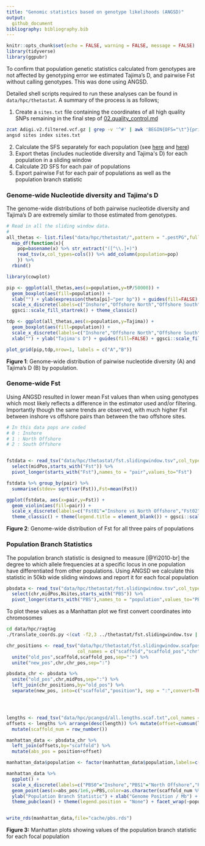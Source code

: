 ```yaml
---
title: "Genomic statistics based on genotype likelihoods (ANGSD)"
output: 
  github_document
bibliography: bibliography.bib
---
```


```r
knitr::opts_chunk$set(echo = FALSE, warning = FALSE, message = FALSE)
library(tidyverse)
library(ggpubr)
```

To confirm that population genetic statistics calculated from genotypes are not affected by genotyping error we estimated Tajima's D, and pairwise Fst without calling genotypes. This was done using ANGSD.

Detailed shell scripts required to run these analyses can be found in `data/hpc/thetastat`.  A summary of the process is as follows;

1. Create a `sites.txt` file containing the coordinates of all high quality SNPs remaining in the final step of [02.quality_control.md](02.quality_control.md)
```bash
zcat Adigi.v2.filtered.vcf.gz | grep -v '^#' | awk 'BEGIN{OFS="\t"}{print $1,$2}' > sites.txt
angsd sites index sites.txt
```
2. Calculate the SFS separately for each population (see [here](data/hpc/thetastat/02_allele_freqs.sh) and [here](data/hpc/thetastat/03_realsfs.sh))
3. Export thetas (includes nucleotide diversity and Tajima\'s D) for each population in a sliding window
4. Calculate 2D SFS for each pair of populations
5. Export pairwise Fst for each pair of populations as well as the population branch statistic

### Genome-wide Nucleotide diversity and Tajima\'s D

The genome-wide distributions of both pairwise nucleotide diversity and Tajima's D are extremely similar to those estimated from genotypes. 

```r
# Read in all the sliding window data.
#
all_thetas <- list.files("data/hpc/thetastat/",pattern = ".pestPG",full.names = TRUE) %>% 
  map_df(function(x){
    pop=basename(x) %>% str_extract("([^\\.]+)")
    read_tsv(x,col_types=cols()) %>% add_column(population=pop)
    }) %>% 
  rbind()
```


```r
library(cowplot)

pip <- ggplot(all_thetas,aes(x=population,y=tP/50000)) + 
  geom_boxplot(aes(fill=population)) + 
  xlab("") + ylab(expression(theta[pi]~"per bp")) + guides(fill=FALSE) + 
  scale_x_discrete(labels=c("Inshore","Offshore North","Offshore South")) +
  ggsci::scale_fill_startrek() + theme_classic() 

tdp <- ggplot(all_thetas,aes(x=population,y=Tajima)) + 
  geom_boxplot(aes(fill=population)) + 
  scale_x_discrete(labels=c("Inshore","Offshore North","Offshore South")) +
  xlab("") + ylab("Tajima's D") + guides(fill=FALSE) + ggsci::scale_fill_startrek() + theme_classic() 

plot_grid(pip,tdp,nrow=1, labels = c("A","B"))
```

**Figure 1**: Genome-wide distribution of pairwise nucleotide diversity (A) and Tajima's D (B) by population. 

### Genome-wide Fst

Using ANGSD resulted in lower mean Fst values than when using genotypes which most likely reflects a difference in the estimator used and/or filtering.  Importantly though the same trends are observed, with much higher Fst between inshore vs offshore pairs than between the two offshore sites. 

```r
# In this data pops are coded
# 0 : Inshore
# 1 : North Offshore
# 2 : South Offshore


fstdata <- read_tsv("data/hpc/thetastat/fst.slidingwindow.tsv",col_types = cols()) %>% 
  select(midPos,starts_with("Fst")) %>% 
  pivot_longer(starts_with("Fst"),names_to = "pair",values_to="Fst")

fstdata %>% group_by(pair) %>% 
  summarise(stdev= sqrt(var(Fst)),Fst=mean(Fst))
```


```r
ggplot(fstdata, aes(x=pair,y=Fst)) + 
  geom_violin(aes(fill=pair)) +
  scale_x_discrete(labels=c("Fst01"="Inshore vs North Offshore","Fst02"="Inshore vs South Offshore","Fst12"="North Offshore vs South Offshore")) +
  theme_classic() + theme(legend.title = element_blank()) + ggsci::scale_fill_startrek() + guides(fill=FALSE) + xlab("") + ylim(0,0.2) + coord_flip() 
```

**Figure 2**: Genome-wide distribution of Fst for all three pairs of populations


### Population Branch Statistics

The population branch statistic is designed to measure [@Yi2010-br] the degree to which allele frequencies at a specific locus in one population have differentiated from other populations.  Using ANGSD we calculate this statistic in 50kb wide sliding windows and report it for each focal population 

```r
pbsdata <- read_tsv("data/hpc/thetastat/fst.slidingwindow.tsv",col_types = cols()) %>% 
  select(chr,midPos,Nsites,starts_with("PBS")) %>% 
  pivot_longer(starts_with("PBS"),names_to = "population",values_to="PBS")
```

To plot these values as a Manhattan plot we first convert coordinates into chromosomes

```bash
cd data/hpc/ragtag
./translate_coords.py <(cut -f2,3 ../thetastat/fst.slidingwindow.tsv | grep -v 'midPos') ragtag_output/ragtag.scaffolds.agp > ../thetastat/fst.slidingwindow.scafpos.tsv --keep
```

```r
chr_positions <- read_tsv("data/hpc/thetastat/fst.slidingwindow.scafpos.tsv", col_types = cols(),
                          col_names = c("scaffold","scaffold_pos","chr","chr_pos")) %>% 
  unite("old_pos",scaffold,scaffold_pos,sep=":") %>% 
  unite("new_pos",chr,chr_pos,sep=":")

pbsdata_chr <- pbsdata %>% 
  unite("old_pos",chr,midPos,sep=":") %>% 
  left_join(chr_positions,by="old_pos") %>% 
  separate(new_pos, into=c("scaffold","position"), sep = ":",convert=TRUE)




lengths <- read_tsv("data/hpc/pcangsd/all.lengths.scaf.txt",col_names = c("scaffold","length"))
offsets <- lengths %>% arrange(desc(length)) %>% mutate(offset=cumsum(length)-length) %>% 
  mutate(scaffold_num = row_number())

manhattan_data <- pbsdata_chr %>% 
  left_join(offsets,by="scaffold") %>% 
  mutate(abs_pos = position+offset) 

manhattan_data$population <- factor(manhattan_data$population,labels=c("PBS0"="Inshore","PBS1"="North Offshore","PBS2"="South Offshore"))

manhattan_data %>% 
  ggplot() + 
  scale_x_discrete(labels=c("PBS0"="Inshore","PBS1"="North Offshore","PBS2"="South Offshore")) +
  geom_point(aes(x=abs_pos/1e6,y=PBS,color=as.character(scaffold_num %% 2)),size=0.1) + 
  ylab("Population Branch Statistic") + xlab("Genome Position / Mb") + 
  theme_pubclean() + theme(legend.position = "None") + facet_wrap(~population,ncol = 1)


write_rds(manhattan_data,file="cache/pbs.rds")
```

**Figure 3:** Manhattan plots showing values of the population branch statistic for each focal population 
